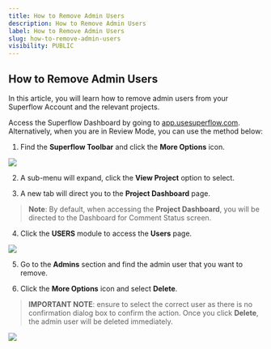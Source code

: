 ```yaml
---
title: How to Remove Admin Users
description: How to Remove Admin Users
label: How to Remove Admin Users
slug: how-to-remove-admin-users
visibility: PUBLIC
---
```


## How to Remove Admin Users

In this article, you will learn how to remove admin users from your Superflow Account and the relevant projects.

Access the Superflow Dashboard by going to [app.usesuperflow.com](app.usesuperflow.com). Alternatively, when you are in Review Mode, you can use the method below:

1. Find the **Superflow Toolbar** and click the **More Options** icon.

 
![](https://cdn.hashnode.com/res/hashnode/image/upload/v1733131835055/7wB0vNvxr.png?auto=format)
 

2. A sub-menu will expand, click the **View Project** option to select.

3. A new tab will direct you to the **Project Dashboard** page.

> **Note**: By default, when accessing the **Project Dashboard**, you will be directed to the Dashboard for Comment Status screen.

4. Click the **USERS** module to access the **Users** page.

 
![](https://cdn.hashnode.com/res/hashnode/image/upload/v1733132458277/Xd6DPFhIW.png?auto=format)
 

5. Go to the **Admins** section and find the admin user that you want to remove.

6. Click the **More Options** icon and select **Delete**.

> **IMPORTANT NOTE**: ensure to select the correct user as there is no confirmation dialog box to confirm the action. Once you click **Delete**, the admin user will be deleted immediately.

 
![](https://cdn.hashnode.com/res/hashnode/image/upload/v1733132931521/Aw8uSmXTC.png?auto=format)
 


